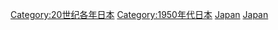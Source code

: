 {{Commonscat|1959 in Japan}}
{{Year by category
|m=1
|c=9
|d=5
|y=9
|cat=日本
|sortkey=Japan
|parent=20世纪各年日本
|subcat=1959年亚洲
}}

[[Category:20世纪各年日本|Category:20世纪各年日本]]
[[Category:1950年代日本|Category:1950年代日本]]
[[Category:1959年各国|Japan]]
[[Category:1959年亚洲|Japan]]